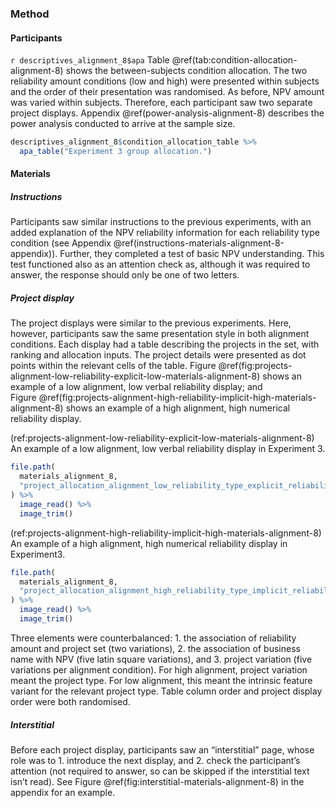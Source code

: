 ### Method

#### Participants

`r descriptives_alignment_8$apa` Table \@ref(tab:condition-allocation-alignment-8)
shows the between-subjects condition allocation. The two reliability amount
conditions (low and high) were presented within subjects and the order of their
presentation was randomised. As before, NPV amount was varied within subjects.
Therefore, each participant saw two separate project displays.
Appendix \@ref(power-analysis-alignment-8) describes the power analysis
conducted to arrive at the sample size.

```r
descriptives_alignment_8$condition_allocation_table %>%
  apa_table("Experiment 3 group allocation.")
```

#### Materials

##### Instructions

Participants saw similar instructions to the previous experiments, with an added
explanation of the NPV reliability information for each reliability type
condition (see Appendix \@ref(instructions-materials-alignment-8-appendix)).
Further, they completed a test of basic NPV understanding. This test functioned
also as an attention check as, although it was required to answer, the response
should only be one of two letters.

##### Project display

The project displays were similar to the previous experiments. Here, however,
participants saw the same presentation style in both alignment conditions. Each
display had a table describing the projects in the set, with ranking and
allocation inputs. The project details were presented as dot points within the
relevant cells of the table.
Figure \@ref(fig:projects-alignment-low-reliability-explicit-low-materials-alignment-8)
shows an example of a low alignment, low verbal reliability display; and
Figure \@ref(fig:projects-alignment-high-reliability-implicit-high-materials-alignment-8)
shows an example of a high alignment, high numerical reliability display.

(ref:projects-alignment-low-reliability-explicit-low-materials-alignment-8) An example of a low alignment, low verbal reliability display in Experiment 3.

```r
file.path(
  materials_alignment_8,
  "project_allocation_alignment_low_reliability_type_explicit_reliability_amount_low_variation_1.png"
) %>%
  image_read() %>%
  image_trim()
```

(ref:projects-alignment-high-reliability-implicit-high-materials-alignment-8) An example of a high alignment, high numerical reliability display in Experiment3.

```r
file.path(
  materials_alignment_8,
  "project_allocation_alignment_high_reliability_type_implicit_reliability_amount_high_variation_1.png"
) %>%
  image_read() %>%
  image_trim()
```

Three elements were counterbalanced: 1. the association of reliability amount
and project set (two variations), 2. the association of business name with NPV
(five latin square variations), and 3. project variation (five variations per
alignment condition). For high alignment, project variation meant the project
type. For low alignment, this meant the intrinsic feature variant for the
relevant project type. Table column order and project display order were both
randomised.

##### Interstitial

Before each project display, participants saw an "interstitial" page, whose role
was to 1. introduce the next display, and 2. check the participant's attention
(not required to answer, so can be skipped if the interstitial text isn't read).
See Figure \@ref(fig:interstitial-materials-alignment-8) in the appendix for an
example.

